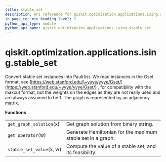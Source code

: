 ```yaml
---
title: stable_set
description: API reference for qiskit.optimization.applications.ising.stable_set
in_page_toc_min_heading_level: 2
python_api_type: module
python_api_name: qiskit.optimization.applications.ising.stable_set
---
```


<span id="qiskit-optimization-applications-ising-stable-set" />

# qiskit.optimization.applications.ising.stable\_set

Convert stable set instances into Pauli list. We read instances in the Gset format, see [https://web.stanford.edu/\~yyye/yyye/Gset/](https://web.stanford.edu/~yyye/yyye/Gset/) , for compatibility with the maxcut format, but the weights on the edges as they are not really used and are always assumed to be 1. The graph is represented by an adjacency matrix.

**Functions**

|                          |                                                             |
| ------------------------ | ----------------------------------------------------------- |
| `get_graph_solution`(x)  | Get graph solution from binary string.                      |
| `get_operator`(w)        | Generate Hamiltonian for the maximum stable set in a graph. |
| `stable_set_value`(x, w) | Compute the value of a stable set, and its feasibility.     |

